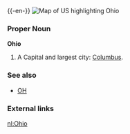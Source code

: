 {{wikipedia}}
{{-en-}}
[[Image:Map of USA highlighting Ohio.png|thumb|right|Map of US highlighting Ohio]]
===Proper Noun===
'''Ohio'''
#A {{USstate}}  Capital and largest city: [[Columbus]].

===See also===
*[[OH]]
===External links===
{{pedialite}}

[[nl:Ohio]]